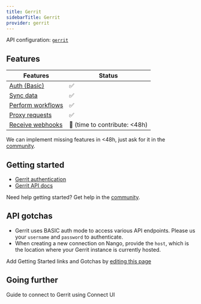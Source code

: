 ```yaml
---
title: Gerrit
sidebarTitle: Gerrit
provider: gerrit
---
```


API configuration: [`gerrit`](https://nango.dev/providers.yaml)

## Features

| Features | Status |
| - | - |
| [Auth (Basic)](/guides/getting-started/authorize-an-api-from-your-app) | ✅ |
| [Sync data](/guides/getting-started/read-from-an-api) | ✅ |
| [Perform workflows](/guides/getting-started/write-to-an-api) | ✅ |
| [Proxy requests](/guides/proxy-requests-to-an-api) | ✅ |
| [Receive webhooks](/guides/receive-webhooks-from-an-api) | 🚫 (time to contribute: &lt;48h) |

<Tip>We can implement missing features in &lt;48h, just ask for it in the [community](https://nango.dev/slack).</Tip>

## Getting started

-   [Gerrit authentication](https://review.typo3.org/Documentation/dev-rest-api.html#_authentication)
-   [Gerrit API docs](https://gerrit-review.googlesource.com/Documentation/rest-api.html#_endpoints)

<Tip>Need help getting started? Get help in the [community](https://nango.dev/slack).</Tip>

## API gotchas

- Gerrit uses BASIC auth mode to access various API endpoints. Please us your `username` and `password` to authenticate.
- When creating a new connection on Nango, provide the `host`, which is the location where your Gerrit instance is currently hosted.

<Note>Add Getting Started links and Gotchas by [editing this page](https://github.com/nangohq/nango/tree/master/docs-v2/integrations/all/gerrit.mdx)</Note>

## Going further

<Card title="Connect to Gerrit" icon="link" href="/integrations/all/gerrit/connect" horizontal>
  Guide to connect to Gerrit using Connect UI
</Card>
